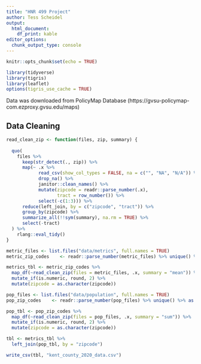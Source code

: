 ```yaml
---
title: "HNR 499 Project"
author: Tess Scheidel
output: 
  html_document: 
    df_print: kable
editor_options: 
  chunk_output_type: console
---
```


```r
knitr::opts_chunk$set(echo = TRUE)

library(tidyverse)
library(tigris)
library(leaflet)
options(tigris_use_cache = TRUE)
```

Data was downloaded from PolicyMap Database (https://gvsu-policymap-com.ezproxy.gvsu.edu/maps)

## Data Cleaning

```r


read_clean_zip <- function(files, zip, summary) {
  
  quo(
    files %>% 
      keep(str_detect(., zip)) %>% 
      map(~ .x %>% 
            read_csv(show_col_types = FALSE, na = c("", "NA", "N/A")) %>%
            drop_na() %>%
            janitor::clean_names() %>% 
            mutate(zipcode = readr::parse_number(.x),
                   tract = row_number()) %>% 
            select(-c(1:3))) %>% 
      reduce(left_join, by = c("zipcode", "tract")) %>% 
      group_by(zipcode) %>% 
      summarize_all(!!sym(summary), na.rm = TRUE) %>% 
      select(-tract) 
  ) %>% 
    rlang::eval_tidy()
}

metric_files <- list.files("data/metrics", full.names = TRUE) 
metric_zip_codes    <- readr::parse_number(metric_files) %>% unique() %>% as.character()

metrics_tbl <- metric_zip_codes %>% 
  map_df(~read_clean_zip(files = metric_files, .x, summary = "mean")) %>% 
  mutate_if(is.numeric, round, 2) %>%
  mutate(zipcode = as.character(zipcode))

pop_files <- list.files("data/population", full.names = TRUE) 
pop_zip_codes    <- readr::parse_number(pop_files) %>% unique() %>% as.character()

pop_tbl <- pop_zip_codes %>% 
  map_df(~read_clean_zip(files = pop_files, .x, summary = "sum")) %>% 
  mutate_if(is.numeric, round, 2) %>%
  mutate(zipcode = as.character(zipcode))

tbl <- metrics_tbl %>% 
  left_join(pop_tbl, by = "zipcode")

write_csv(tbl, "kent_county_2020_data.csv")
```